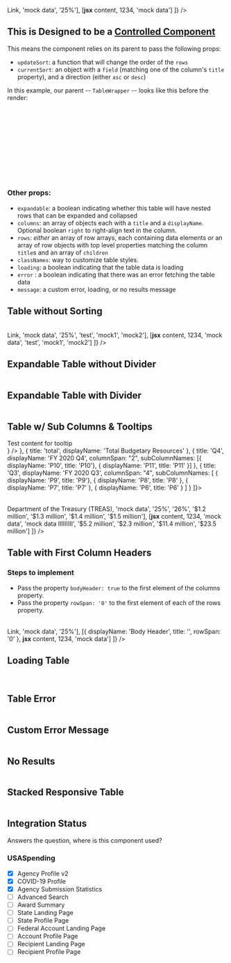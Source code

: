 


<Meta
    title="Table"
    component={Table}
/>

<Canvas>
    <Story name='Table'>
        <TableWrapper>
            <Table
                rows={[
                    [<a href="/">Link</a>, 'mock data', '25%'],
                    [<React.Fragment><strong>jsx</strong> content</React.Fragment>, 1234, 'mock data']
                ]} />
        </TableWrapper>
    </Story>
</Canvas>

<ArgsTable of={Table} />

## This is Designed to be a [Controlled Component](https://reactjs.org/docs/forms.html#controlled-components)
This means the component relies on its parent to pass the following props:
 - `updateSort`: a function that will change the order of the `rows`
 - `currentSort`: an object with a `field` (matching one of the column's `title` property), and a direction (either `asc` or `desc`)

In this example, our parent -- `TableWrapper` -- looks like this before the render:

```javascript
const [field, updateField] = useState('amount');
const [direction, updateDirection] = useState('desc');
const updateSort = (field, direction) => {
    console.log(`update sort invoked with ${field}, ${direction}`);
        updateField(field);
        updateDirection(direction)
    const currentSort = {
        field,
        direction
    };
}
```

### Other props:
 - `expandable`: a boolean indicating whether this table will have nested rows that can be expanded and collapsed
 - `columns`: an array of objects each with a `title` and a `displayName`. Optional boolean `right` to right-align text in the column.
 - `rows`: _either_ an array of row arrays, each containing data elements _or_ an array of row objects with top level properties matching the column `title`s and an array of `children`
 - `classNames`: way to customize table styles.
 - `loading`: a boolean indicating that the table data is loading
 - `error` : a boolean indicating that there was an error fetching the table data
 - `message`: a custom error, loading, or no results message


## Table without Sorting
<Canvas>
    <Story name='Table without Sorting'>
        <BasicTableWrapper>
            <Table
                stickyFirstColumn={true}
                columns={
                    [
                        {
                            title: 'name',
                            displayName: 'Budget Function'
                        },
                        {
                            title: 'amount',
                            displayName: 'Amount'
                        },
                        {
                            title: 'percent',
                            displayName: '% of Total Amount',
                            right: true
                        },
                        {
                            title: 'test',
                            displayName: 'test',
                        },
                        {
                            title: 'mock1',
                            displayName: 'Mock Data 1',
                        },
                        {
                            title: 'mock2',
                            displayName: 'Mock Data 2',
                        },
                    ]
                }
                rows={[
                    [<a href="/">Link</a>, 'mock data', '25%', 'test', 'mock1', 'mock2'],
                    [<React.Fragment><strong>jsx</strong> content</React.Fragment>, 1234, 'mock data', 'test', 'mock1', 'mock2']
                ]} />
        </BasicTableWrapper>
    </Story>
</Canvas>

## Expandable Table without Divider
<Canvas>
    <Story name='Expandable Table without Divider'>
        <TableWrapper>
            <Table
                rows={[
                    {
                        name: 'Transportation',
                        amount: '$100',
                        percent: '20%'
                    },
                    {
                        name: 'Health',
                        amount: '$150',
                        percent: '30%',
                        children: [
                            {
                                name: 'Health care services',
                                amount: '$150',
                                percent: '30%'
                            }
                        ]
                    },
                    {
                        name: 'General Science',
                        amount: '$250',
                        percent: '50%',
                        children: [
                            {
                                name: 'Space flight',
                                amount: '$200',
                                percent: '40%'
                            },
                            {
                                name: 'Basic research',
                                amount: '$50',
                                percent: '10%'
                            }
                        ]
                    }
                ]}
                expandable />
        </TableWrapper>
    </Story>
</Canvas>

## Expandable Table with Divider
<Canvas>
    <Story name='Expandable Table with Divider'>
        <TableWrapper>
            <Table
                rows={[
                    {
                        name: 'Transportation',
                        amount: '$100',
                        percent: '20%'
                    },
                    {
                        name: 'Health',
                        amount: '$150',
                        percent: '30%',
                        children: [
                            {
                                name: 'Health care services',
                                amount: '$150',
                                percent: '30%'
                            }
                        ]
                    },
                    {
                        name: 'General Science',
                        amount: '$250',
                        percent: '50%',
                        children: [
                            {
                                name: 'Space flight',
                                amount: '$200',
                                percent: '40%'
                            },
                            {
                                name: 'Basic research',
                                amount: '$50',
                                percent: '10%'
                            }
                        ]
                    }
                ]}
                expandable
                divider="Budget Sub-Function" />
        </TableWrapper>
    </Story>
</Canvas>

## Table w/ Sub Columns & Tooltips
<Canvas>
        <Story name='Table w/ Sub Columns & Tooltips'>
        <TableWrapper columns={[
            { title: 'name',  displayName: 'Agency  Name', icon: <TooltipWrapper icon="info" tooltipComponent={<TooltipComponent title="Test Tooltip"><div>Test content for tooltip</div></TooltipComponent>} /> },
            { title: 'total',  displayName: 'Total Budgetary  Resources' },
            { title: 'Q4',  displayName: 'FY 2020 Q4', columnSpan: "2", subColumnNames: [{ displayName: 'P10', title: 'P10'}, { displayName: 'P11', title: 'P11' }] },
            {
                title: 'Q3',
                displayName: 'FY 2020 Q3',
                columnSpan: "4",
                subColumnNames: [
                    { displayName: 'P9', title: 'P9'},
                    { displayName: 'P8', title: 'P8' },
                    { displayName: 'P7', title: 'P7' },
                    { displayName: 'P6', title: 'P6' }
                ]
            }
        ]}>
            <Table
                rows={[
                    [<a href="/">Department of the Treasury (TREAS)</a>, 'mock data', '25%', '26%', '$1.2 million', '$1.3 million', '$1.4 million', '$1.5 million'],
                    [<React.Fragment><strong>jsx</strong> content</React.Fragment>, 1234, 'mock data', 'mock data IIIIIIIII', '$5.2 million', '$2.3 million', '$11.4 million', '$23.5 million']
                ]} />
        </TableWrapper>
    </Story>
</Canvas>

## Table with First Column Headers

### Steps to implement
- Pass the property `bodyHeader: true` to the first element of the columns property.
- Pass the property `rowSpan: '0'` to the first element of each of the rows property.

<Canvas>
    <Story name='Table with First Column Headers'>
        <div className="story__container table-story">
            <Table
                columns={
                    [
                        {
                            title: 'blank',
                            displayName: '',
                            bodyHeader: true
                        },
                        {
                            title: 'name',
                            displayName: 'Budget Function'
                        },
                        {
                            title: 'amount',
                            displayName: 'Amount'
                        },
                        {
                            title: 'percent',
                            displayName: '% of Total Amount',
                            right: true
                        }
                    ]
                }
                rows={[
                    [{ displayName: 'Body Header', title: '', rowSpan: '0' }, <a href="/">Link</a>, 'mock data', '25%'],
                    [{ displayName: 'Body Header', title: '', rowSpan: '0' }, <React.Fragment><strong>jsx</strong> content</React.Fragment>, 1234, 'mock data']
                ]} />
        </div>
    </Story>
</Canvas>

## Loading Table
<Canvas>
    <Story name="Loading Table">
        <BasicTableWrapper>
            <Table loading ></Table>
        </BasicTableWrapper>
    </Story>
</Canvas>

## Table Error
<Canvas>
    <Story name="Table Error">
        <BasicTableWrapper>
            <Table error ></Table>
        </BasicTableWrapper>
    </Story>
</Canvas>

## Custom Error Message
<Canvas>
    <Story name="Custom Error Message">
        <BasicTableWrapper>
            <Table error message="Custom error message here." ></Table>
        </BasicTableWrapper>
    </Story>
</Canvas>

## No Results
<Canvas>
    <Story name="No Results">
        <BasicTableWrapper>
            <Table rows={[]} ></Table>
        </BasicTableWrapper>
    </Story>
</Canvas>

## Stacked Responsive Table
<Canvas>
    <Story name='Stacked Responsive Table'>
        <TableWrapper>
            <Table
                isStacked
                rows={[
                    ['Transportation', '$100', '20%'],
                    ['Health', '$150', '30%'],
                    ['General Science', '$250', '50%']
                ]} />
        </TableWrapper>
        <TableWrapper>
            <Table
                isStacked
                rows={[
                    {
                        name: 'Transportation',
                        amount: '$100',
                        percent: '20%'
                    },
                    {
                        name: 'Health',
                        amount: '$150',
                        percent: '30%',
                        children: [
                            {
                                name: 'Health care services',
                                amount: '$150',
                                percent: '30%'
                            }
                        ]
                    },
                    {
                        name: 'General Science',
                        amount: '$250',
                        percent: '50%',
                        children: [
                            {
                                name: 'Space flight',
                                amount: '$200',
                                percent: '40%'
                            },
                            {
                                name: 'Basic research',
                                amount: '$50',
                                percent: '10%'
                            }
                        ]
                    }
                ]}
                expandable
                divider="Budget Sub-Function" />
        </TableWrapper>
    </Story>
</Canvas>

## Integration Status
Answers the question, where is this component used?

### USASpending
- [x] Agency Profile v2
- [x] COVID-19 Profile
- [x] Agency Submission Statistics
- [ ] Advanced Search
- [ ] Award Summary
- [ ] State Landing Page
- [ ] State Profile Page
- [ ] Federal Account Landing Page
- [ ] Account Profile Page
- [ ] Recipient Landing Page
- [ ] Recipient Profile Page
